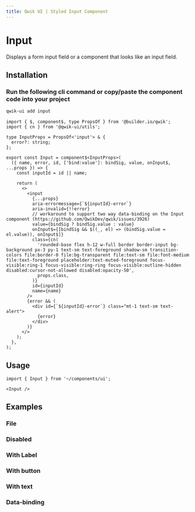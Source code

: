 ```yaml
---
title: Qwik UI | Styled Input Component
---
```




<StatusBanner status={statusByComponent.styled.Input} />

# Input

Displays a form input field or a component that looks like an input field.

<ShowcaseHero />

## Installation

### Run the following cli command or copy/paste the component code into your project

```sh
qwik-ui add input
```

```tsx
import { $, component$, type PropsOf } from '@builder.io/qwik';
import { cn } from '@qwik-ui/utils';

type InputProps = PropsOf<'input'> & {
  error?: string;
};

export const Input = component$<InputProps>(
  ({ name, error, id, ['bind:value']: bindSig, value, onInput$, ...props }) => {
    const inputId = id || name;

    return (
      <>
        <input
          {...props}
          aria-errormessage={`${inputId}-error`}
          aria-invalid={!!error}
          // workaround to support two way data-binding on the Input component (https://github.com/QwikDev/qwik/issues/3926)
          value={bindSig ? bindSig.value : value}
          onInput$={[bindSig && $((_, el) => (bindSig.value = el.value)), onInput$]}
          class={cn(
            'rounded-base flex h-12 w-full border border-input bg-background px-3 py-1 text-sm text-foreground shadow-sm transition-colors file:border-0 file:bg-transparent file:text-sm file:font-medium file:text-foreground placeholder:text-muted-foreground focus-visible:ring-1 focus-visible:ring-ring focus-visible:outline-hidden disabled:cursor-not-allowed disabled:opacity-50',
            props.class,
          )}
          id={inputId}
          name={name}
        />
        {error && (
          <div id={`${inputId}-error`} class="mt-1 text-sm text-alert">
            {error}
          </div>
        )}
      </>
    );
  },
);
```

## Usage

```tsx
import { Input } from '~/components/ui';
```

```tsx
<Input />
```

## Examples

### File

<ShowcaseFile />

### Disabled

<ShowcaseDisabled />

### With Label

<ShowcaseWithLabel />

### With button

<ShowcaseWithButton />

### With text

<ShowcaseWithText />

### Data-binding

<ShowcaseDataBinding />
